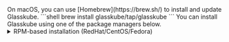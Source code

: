 
<Tabs groupId="operating-systems">
  <TabItem value="mac" label="macOS">
    On macOS, you can use [Homebrew](https://brew.sh/) to install and update Glasskube.
    ```shell
    brew install glasskube/tap/glasskube
    ```
  </TabItem>
  <TabItem value="linux" label="Linux">
    You can install Glasskube using one of the package managers below.
    <details>
      <summary>RPM-based installation (RedHat/CentOS/Fedora)</summary>

      {/* x-release-please-start-version */}
      ```
      dnf install https://releases.dl.glasskube.dev/glasskube_v0.24.0_amd64.rpm
      ```
      {/* x-release-please-end */}
    </details>

    <details>
      <summary>DEB-based installation (Ubuntu/Debian)</summary>

      {/* x-release-please-start-version */}
      ```
      curl -LO https://releases.dl.glasskube.dev/glasskube_v0.24.0_amd64.deb
      sudo dpkg -i glasskube_v0.24.0_amd64.deb
      ```
      {/* x-release-please-end */}
    </details>

    <details>
      <summary>APK-based installation (Alpine)</summary>
      {/* x-release-please-start-version */}
      ```
      curl -LO https://releases.dl.glasskube.dev/glasskube_v0.24.0_amd64.apk
      apk add --allow-untrusted glasskube_v0.24.0_amd64.apk
      ```
      {/* x-release-please-end */}
    </details>

    If you are using a distribution that does not use one of the package managers above, or require a 32-bit binary,
    check out additional download options attached to our [latest release](https://github.com/glasskube/glasskube/releases/latest).
  </TabItem>

  <TabItem value="win" label="Windows">
    {/* x-release-please-start-version */}
    Download the [windows archive](https://releases.dl.glasskube.dev/glasskube_v0.24.0_windows_x86_64.zip) from our
    latest [Release](https://github.com/glasskube/glasskube/releases/latest) and unpack it using Windows Explorer.
    {/* x-release-please-end */}
  </TabItem>

  <TabItem value="nixos" label="NixOS/Nixpkgs">
    You can either use the package temporarily in a <b>nix-shell</b>:
    ```
    nix-shell -p glasskube
    ```
    Or install it globally by adding `pkgs.glasskube` to your `environment.systemPackages`.
  </TabItem>
</Tabs>

<br/>

After installing Glasskube on your local machine, make sure to install the necessary components in your Kubernetes cluster by running `glasskube bootstrap`.
For more information, check out our [bootstrap guide](/docs/getting-started/bootstrap).
